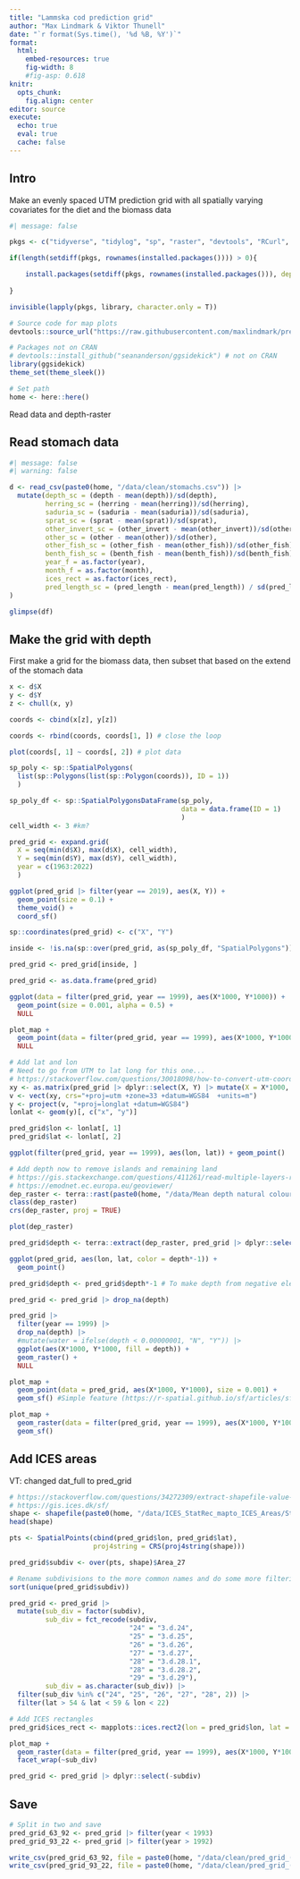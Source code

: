```yaml
---
title: "Lammska cod prediction grid"
author: "Max Lindmark & Viktor Thunell"
date: "`r format(Sys.time(), '%d %B, %Y')`"
format: 
  html:
    embed-resources: true
    fig-width: 8
    #fig-asp: 0.618
knitr: 
  opts_chunk:
    fig.align: center
editor: source
execute: 
  echo: true
  eval: true
  cache: false
---
```


## Intro
Make an evenly spaced UTM prediction grid with all spatially varying covariates for the diet and the biomass data

```r
#| message: false

pkgs <- c("tidyverse", "tidylog", "sp", "raster", "devtools", "RCurl", "sdmTMB", "terra", "ncdf4", "chron") 

if(length(setdiff(pkgs, rownames(installed.packages()))) > 0){

    install.packages(setdiff(pkgs, rownames(installed.packages())), dependencies = T)
  
}

invisible(lapply(pkgs, library, character.only = T))

# Source code for map plots
devtools::source_url("https://raw.githubusercontent.com/maxlindmark/pred-prey-overlap/main/R/functions/map-plot.R")

# Packages not on CRAN
# devtools::install_github("seananderson/ggsidekick") # not on CRAN 
library(ggsidekick)
theme_set(theme_sleek())

# Set path
home <- here::here()
```

Read data and depth-raster

## Read stomach data

```r
#| message: false
#| warning: false

d <- read_csv(paste0(home, "/data/clean/stomachs.csv")) |>
  mutate(depth_sc = (depth - mean(depth))/sd(depth),
         herring_sc = (herring - mean(herring))/sd(herring),
         saduria_sc = (saduria - mean(saduria))/sd(saduria),          
         sprat_sc = (sprat - mean(sprat))/sd(sprat),
         other_invert_sc = (other_invert - mean(other_invert))/sd(other_invert),
         other_sc = (other - mean(other))/sd(other),
         other_fish_sc = (other_fish - mean(other_fish))/sd(other_fish),
         benth_fish_sc = (benth_fish - mean(benth_fish))/sd(benth_fish),
         year_f = as.factor(year),
         month_f = as.factor(month),
         ices_rect = as.factor(ices_rect),
         pred_length_sc = (pred_length - mean(pred_length)) / sd(pred_length),
) 

glimpse(df)
```


## Make the grid with depth
First make a grid for the biomass data, then subset that based on the extend of the stomach data

```r

x <- d$X
y <- d$Y
z <- chull(x, y)

coords <- cbind(x[z], y[z])

coords <- rbind(coords, coords[1, ]) # close the loop

plot(coords[, 1] ~ coords[, 2]) # plot data

sp_poly <- sp::SpatialPolygons(
  list(sp::Polygons(list(sp::Polygon(coords)), ID = 1))
  )

sp_poly_df <- sp::SpatialPolygonsDataFrame(sp_poly,
                                           data = data.frame(ID = 1)
                                           )
cell_width <- 3 #km?

pred_grid <- expand.grid(
  X = seq(min(d$X), max(d$X), cell_width),
  Y = seq(min(d$Y), max(d$Y), cell_width),
  year = c(1963:2022)
  )

ggplot(pred_grid |> filter(year == 2019), aes(X, Y)) +
  geom_point(size = 0.1) +
  theme_void() +
  coord_sf()

sp::coordinates(pred_grid) <- c("X", "Y")

inside <- !is.na(sp::over(pred_grid, as(sp_poly_df, "SpatialPolygons")))

pred_grid <- pred_grid[inside, ]

pred_grid <- as.data.frame(pred_grid)

ggplot(data = filter(pred_grid, year == 1999), aes(X*1000, Y*1000)) + 
  geom_point(size = 0.001, alpha = 0.5) +
  NULL

plot_map +
  geom_point(data = filter(pred_grid, year == 1999), aes(X*1000, Y*1000), size = 0.001, alpha = 0.5) +
  NULL

# Add lat and lon
# Need to go from UTM to lat long for this one...
# https://stackoverflow.com/questions/30018098/how-to-convert-utm-coordinates-to-lat-and-long-in-r
xy <- as.matrix(pred_grid |> dplyr::select(X, Y) |> mutate(X = X*1000, Y = Y*1000))
v <- vect(xy, crs="+proj=utm +zone=33 +datum=WGS84  +units=m")
y <- project(v, "+proj=longlat +datum=WGS84")
lonlat <- geom(y)[, c("x", "y")]

pred_grid$lon <- lonlat[, 1]
pred_grid$lat <- lonlat[, 2]

ggplot(filter(pred_grid, year == 1999), aes(lon, lat)) + geom_point()

# Add depth now to remove islands and remaining land
# https://gis.stackexchange.com/questions/411261/read-multiple-layers-raster-from-ncdf-file-using-terra-package
# https://emodnet.ec.europa.eu/geoviewer/
dep_raster <- terra::rast(paste0(home, "/data/Mean depth natural colour (with land).nc"))
class(dep_raster)
crs(dep_raster, proj = TRUE)

plot(dep_raster)

pred_grid$depth <- terra::extract(dep_raster, pred_grid |> dplyr::select(lon, lat))$elevation

ggplot(pred_grid, aes(lon, lat, color = depth*-1)) + 
  geom_point()

pred_grid$depth <- pred_grid$depth*-1 # To make depth from negative elevation in relation to sea surface??

pred_grid <- pred_grid |> drop_na(depth)

pred_grid |> 
  filter(year == 1999) |> 
  drop_na(depth) |> 
  #mutate(water = ifelse(depth < 0.00000001, "N", "Y")) |> 
  ggplot(aes(X*1000, Y*1000, fill = depth)) + 
  geom_raster() +
  NULL

plot_map + 
  geom_point(data = pred_grid, aes(X*1000, Y*1000), size = 0.001) + 
  geom_sf() #Simple feature (https://r-spatial.github.io/sf/articles/sf1.html)

plot_map + 
  geom_raster(data = filter(pred_grid, year == 1999), aes(X*1000, Y*1000, fill = depth), size = 0.001) + 
  geom_sf()
```

<!-- ### Substrate -->
<!-- First add lat and lon based on X and Y (utm) -->

<!-- ```{r substrate} -->
<!-- substrate <- terra::rast(paste0(home, "/data/substrate-tif/BALANCE_SEABED_SEDIMENT.tif")) -->

<!-- newcrs <- "+proj=longlat +datum=WGS84" -->

<!-- substrate_longlat = terra::project(substrate, newcrs) -->

<!-- plot(substrate_longlat) -->

<!-- # Now extract the values from the saduria raster to pred_grid -->
<!-- pred_grid$substrate <- terra::extract(substrate_longlat, pred_grid |> dplyr::select(lon, lat))$BALANCE_SEABED_SEDIMENT -->

<!-- unique(pred_grid$substrate) -->

<!-- factor(sort(unique(round(pred_grid$substrate)))) -->

<!-- pred_grid$substrate <- round(pred_grid$substrate) -->

<!-- pred_grid <- pred_grid %>% mutate(substrate = ifelse(substrate == 1, "bedrock", substrate), -->
<!--                                   substrate = ifelse(substrate == 2, "hard-bottom complex", substrate), -->
<!--                                   substrate = ifelse(substrate == 3, "sand", substrate), -->
<!--                                   substrate = ifelse(substrate == 4, "hard clay", substrate), -->
<!--                                   substrate = ifelse(substrate == 5, "mud", substrate)) -->

<!-- # I. Bedrock. -->
<!-- # II. Hard bottom complex, includes patchy hard surfaces and coarse sand (sometimes also clay) to boulders. -->
<!-- # III. Sand including fine to coarse sand (with gravel exposures). -->
<!-- # IV. Hard clay sometimes/often/possibly exposed or covered with a thin layer of sand/gravel. -->
<!-- # V. Mud including gyttja-clay to gyttja-silt. -->

<!-- # Plot -->
<!-- ggplot(pred_grid, aes(X, Y, fill = substrate)) + -->
<!--   geom_raster() + -->
<!--   coord_sf() -->
<!-- ``` -->

<!-- Add month_year variable for matching with raster layers -->

<!-- ```{r merge quarters} -->
<!-- pred_grid_1 <- pred_grid |> mutate(quarter = 1) -->
<!-- pred_grid_4 <- pred_grid |> mutate(quarter = 4) -->

<!-- dat <- bind_rows(pred_grid_1, pred_grid_4) |>  -->
<!--   mutate(month = ifelse(quarter == 1, 2, 11), # most common months -->
<!--          month_year = paste(month, year, sep = "_")) -->
<!-- ``` -->

<!-- ## Oxygen -->

<!-- ```{r oxygen} -->
<!-- # Downloaded from here: https://data.marine.copernicus.eu/products -->
<!-- # Extract raster points: https://gisday.wordpress.com/2014/03/24/extract-raster-values-from-points-using-r/comment-page-1/ -->
<!-- # https://rpubs.com/boyerag/297592 -->
<!-- # https://pjbartlein.github.io/REarthSysSci/netCDF.html#get-a-variable -->
<!-- # Open the netCDF file -->
<!-- ncin <- nc_open(paste0(home, "/data/NEMO/cmems_mod_bal_bgc_my_P1M-m_1691065496556.nc")) -->

<!-- print(ncin) -->

<!-- # Get longitude and latitude -->
<!-- lon <- ncvar_get(ncin,"lon") -->
<!-- nlon <- dim(lon) -->
<!-- head(lon) -->

<!-- lat <- ncvar_get(ncin,"lat") -->
<!-- nlat <- dim(lat) -->
<!-- head(lat) -->

<!-- # Get time -->
<!-- time <- ncvar_get(ncin,"time") -->
<!-- time -->

<!-- tunits <- ncatt_get(ncin,"time","units") -->
<!-- nt <- dim(time) -->
<!-- nt -->
<!-- tunits -->

<!-- # Get oxygen -->
<!-- dname <- "o2b" -->

<!-- oxy_array <- ncvar_get(ncin,dname) -->
<!-- dlname <- ncatt_get(ncin,dname,"long_name") -->
<!-- dunits <- ncatt_get(ncin,dname,"units") -->
<!-- fillvalue <- ncatt_get(ncin,dname,"_FillValue") -->
<!-- dim(oxy_array) -->

<!-- # Get global attributes -->
<!-- title <- ncatt_get(ncin,0,"title") -->
<!-- institution <- ncatt_get(ncin,0,"institution") -->
<!-- datasource <- ncatt_get(ncin,0,"source") -->
<!-- references <- ncatt_get(ncin,0,"references") -->
<!-- history <- ncatt_get(ncin,0,"history") -->
<!-- Conventions <- ncatt_get(ncin,0,"Conventions") -->

<!-- # Convert time: split the time units string into fields -->
<!-- tustr <- strsplit(tunits$value, " ") -->
<!-- tdstr <- strsplit(unlist(tustr)[3], "-") -->
<!-- tmonth <- as.integer(unlist(tdstr)[2]) -->
<!-- tday <- as.integer(unlist(tdstr)[3]) -->
<!-- tyear <- as.integer(unlist(tdstr)[1]) -->

<!-- # Here I deviate from the guide a little bit. Save this info: -->
<!-- dates <- chron(time, origin = c(tmonth, tday, tyear)) -->

<!-- # Crop the date variable -->
<!-- months <- as.numeric(substr(dates, 2, 3)) -->
<!-- years <- as.numeric(substr(dates, 8, 9)) -->
<!-- years <- ifelse(years > 90, 1900 + years, 2000 + years) -->

<!-- # Replace netCDF fill values with NA's -->
<!-- oxy_array[oxy_array == fillvalue$value] <- NA -->

<!-- dim(oxy_array) -->
<!-- str(dim(oxy_array)) -->
<!-- # The third slot is the date index -->

<!-- # Loop through all "dates", put into a list  -->
<!-- dlist <- list() -->

<!-- for(i in 1:length(months)) { -->

<!--   oxy_sub <- oxy_array[, , i] -->

<!--   dlist[[i]] <- oxy_sub -->

<!-- } -->

<!-- # Name the list -->
<!-- names(dlist) <- paste(months, years, sep = "_") -->
<!-- str(dlist) -->

<!-- # Create data holding object -->
<!-- oxy_data_list <- list() -->

<!-- # Loop through each month_year and extract raster values for the cpue data points -->
<!-- for(i in unique(dat$month_year)) { # We can use q1 as looping index, doesn't matter! -->

<!--   # Set plot limits -->
<!--   ymin = 54; ymax = 58; xmin = 12; xmax = 22 -->

<!--   # Subset a month-year combination -->
<!--   oxy_slice <- dlist[[i]] -->

<!--   # Create raster for that year (i) -->
<!--   r <- raster(t(oxy_slice), xmn = min(lon), xmx = max(lon), ymn = min(lat), ymx = max(lat), -->
<!--               crs = CRS("+proj=longlat +ellps=WGS84 +datum=WGS84 +no_defs+ towgs84=0,0,0")) -->

<!--   # Flip... -->
<!--   r <- flip(r, direction = 'y') -->

<!--   plot(r, main = paste(i), ylim = c(ymin, ymax), xlim = c(xmin, xmax)) -->

<!--   # Filter the same year (i) in the cpue data and select only coordinates -->
<!--   d_slice <- dat %>% filter(month_year == i) %>% dplyr::select(lon, lat) -->

<!--   # Make into a SpatialPoints object -->
<!--   data_sp <- SpatialPoints(d_slice) -->

<!--   # Extract raster value (oxygen) -->
<!--   rasValue <- raster::extract(r, data_sp) -->

<!--   # Now we want to plot the results of the raster extractions by plotting the cpue data points over a raster and saving it for each year. -->
<!--   # Make the SpatialPoints object into a raster again (for plot) -->
<!--   df <- as.data.frame(data_sp) -->

<!--   # Add in the raster value in the df holding the coordinates for the cpue data -->
<!--   d_slice$oxy <- rasValue -->

<!--   # Add in which year -->
<!--   d_slice$month_year <- i -->

<!--   # Now the unit of oxygen is mmol/m3. I want it to be ml/L. The original model is in unit ml/L -->
<!--   # and it's been converted by the data host. Since it was converted without accounting for -->
<!--   # pressure or temperature, I can simply use the following conversion factor: -->
<!--   # 1 ml/l = 103/22.391 = 44.661 μmol/l -> 1 ml/l = 0.044661 mmol/l = 44.661 mmol/m^3 -> 0.0223909 ml/l = 1mmol/m^3 -->
<!--   # https://ocean.ices.dk/tools/unitconversion.aspx -->

<!--   d_slice$oxy <- d_slice$oxy * 0.0223909 -->

<!--   # Add each years' data in the list -->
<!--   oxy_data_list[[i]] <- d_slice -->

<!-- } -->

<!-- # Now create a data frame from the list of all annual values -->
<!-- big_dat_oxy <- dplyr::bind_rows(oxy_data_list) -->
<!-- ``` -->

<!-- #### Temperature -->

<!-- ```{r temperature} -->
<!-- # Open the netCDF file -->
<!-- ncin <- nc_open(paste0(home, "/data/NEMO/cmems_mod_bal_phy_my_P1M-m_1691065935335.nc")) -->

<!-- print(ncin) -->

<!-- # Get longitude and latitude -->
<!-- lon <- ncvar_get(ncin,"lon") -->
<!-- nlon <- dim(lon) -->
<!-- head(lon) -->

<!-- lat <- ncvar_get(ncin,"lat") -->
<!-- nlat <- dim(lat) -->
<!-- head(lat) -->

<!-- # Get time -->
<!-- time <- ncvar_get(ncin,"time") -->
<!-- time -->

<!-- tunits <- ncatt_get(ncin,"time","units") -->
<!-- nt <- dim(time) -->
<!-- nt -->
<!-- tunits -->

<!-- # Get temperature -->
<!-- dname <- "bottomT" -->

<!-- temp_array <- ncvar_get(ncin,dname) -->
<!-- dlname <- ncatt_get(ncin,dname,"long_name") -->
<!-- dunits <- ncatt_get(ncin,dname,"units") -->
<!-- fillvalue <- ncatt_get(ncin,dname,"_FillValue") -->
<!-- dim(temp_array) -->

<!-- # Get global attributes -->
<!-- title <- ncatt_get(ncin,0,"title") -->
<!-- institution <- ncatt_get(ncin,0,"institution") -->
<!-- datasource <- ncatt_get(ncin,0,"source") -->
<!-- references <- ncatt_get(ncin,0,"references") -->
<!-- history <- ncatt_get(ncin,0,"history") -->
<!-- Conventions <- ncatt_get(ncin,0,"Conventions") -->

<!-- # Convert time: split the time units string into fields -->
<!-- tustr <- strsplit(tunits$value, " ") -->
<!-- tdstr <- strsplit(unlist(tustr)[3], "-") -->
<!-- tmonth <- as.integer(unlist(tdstr)[2]) -->
<!-- tday <- as.integer(unlist(tdstr)[3]) -->
<!-- tyear <- as.integer(unlist(tdstr)[1]) -->

<!-- # Here I deviate from the guide a little bit. Save this info: -->
<!-- dates <- chron(time, origin = c(tmonth, tday, tyear)) -->

<!-- # Crop the date variable -->
<!-- months <- as.numeric(substr(dates, 2, 3)) -->
<!-- years <- as.numeric(substr(dates, 8, 9)) -->
<!-- years <- ifelse(years > 90, 1900 + years, 2000 + years) -->

<!-- # Replace netCDF fill values with NA's -->
<!-- temp_array[temp_array == fillvalue$value] <- NA -->

<!-- # Loop through all "dates", put into a list  -->
<!-- dlist <- list() -->

<!-- for(i in 1:length(months)) { -->

<!--   temp_sub <- temp_array[, , i] -->

<!--   dlist[[i]] <- temp_sub -->

<!-- } -->

<!-- # Name the list -->
<!-- names(dlist) <- paste(months, years, sep = "_") -->
<!-- str(dlist) -->

<!-- # Create data holding object -->
<!-- temp_data_list <- list() -->

<!-- # Loop through each month_year and extract raster values for the cpue data points -->
<!-- for(i in unique(dat$month_year)) { # We can use q1 as looping index, doesn't matter! -->

<!--   # Set plot limits -->
<!--   ymin = 54; ymax = 58; xmin = 12; xmax = 22 -->

<!--   # Subset a month-year combination -->
<!--   temp_slice <- dlist[[i]] -->

<!--   # Create raster for that year (i) -->
<!--   r <- raster(t(temp_slice), xmn = min(lon), xmx = max(lon), ymn = min(lat), ymx = max(lat), -->
<!--               crs = CRS("+proj=longlat +ellps=WGS84 +datum=WGS84 +no_defs+ towgs84=0,0,0")) -->

<!--   # Flip... -->
<!--   r <- flip(r, direction = 'y') -->

<!--   plot(r, main = paste(i), ylim = c(ymin, ymax), xlim = c(xmin, xmax)) -->

<!--   # Filter the same year (i) in the cpue data and select only coordinates -->
<!--   d_slice <- dat %>% filter(month_year == i) %>% dplyr::select(lon, lat) -->

<!--   # Make into a SpatialPoints object -->
<!--   data_sp <- SpatialPoints(d_slice) -->

<!--   # Extract raster value (oxygen) -->
<!--   rasValue <- raster::extract(r, data_sp) -->

<!--   # Now we want to plot the results of the raster extractions by plotting the cpue data points over a raster and saving it for each year. -->
<!--   # Make the SpatialPoints object into a raster again (for plot) -->
<!--   df <- as.data.frame(data_sp) -->

<!--   # Add in the raster value in the df holding the coordinates for the cpue data -->
<!--   d_slice$temp <- rasValue -->

<!--   # Add in which year -->
<!--   d_slice$month_year <- i -->

<!--   # Add each years' data in the list -->
<!--   temp_data_list[[i]] <- d_slice -->

<!-- } -->

<!-- # Now create a data frame from the list of all annual values -->
<!-- big_dat_temp <- dplyr::bind_rows(temp_data_list) -->
<!-- ``` -->

<!-- #### Salinity -->

<!-- ```{r salinity} -->
<!-- # Open the netCDF file -->
<!-- ncin <- nc_open(paste0(home, "/data/NEMO/cmems_mod_bal_phy_my_P1M-m_1691065974147.nc")) -->

<!-- print(ncin) -->

<!-- # Get longitude and latitude -->
<!-- lon <- ncvar_get(ncin,"lon") -->
<!-- nlon <- dim(lon) -->
<!-- head(lon) -->

<!-- lat <- ncvar_get(ncin,"lat") -->
<!-- nlat <- dim(lat) -->
<!-- head(lat) -->

<!-- # Get time -->
<!-- time <- ncvar_get(ncin,"time") -->
<!-- time -->

<!-- tunits <- ncatt_get(ncin,"time","units") -->
<!-- nt <- dim(time) -->
<!-- nt -->
<!-- tunits -->

<!-- # Get Salinity -->
<!-- dname <- "sob" -->

<!-- sal_array <- ncvar_get(ncin,dname) -->
<!-- dlname <- ncatt_get(ncin,dname,"long_name") -->
<!-- dunits <- ncatt_get(ncin,dname,"units") -->
<!-- fillvalue <- ncatt_get(ncin,dname,"_FillValue") -->
<!-- dim(sal_array) -->

<!-- # Get global attributes -->
<!-- title <- ncatt_get(ncin,0,"title") -->
<!-- institution <- ncatt_get(ncin,0,"institution") -->
<!-- datasource <- ncatt_get(ncin,0,"source") -->
<!-- references <- ncatt_get(ncin,0,"references") -->
<!-- history <- ncatt_get(ncin,0,"history") -->
<!-- Conventions <- ncatt_get(ncin,0,"Conventions") -->

<!-- # Convert time: split the time units string into fields -->
<!-- tustr <- strsplit(tunits$value, " ") -->
<!-- tdstr <- strsplit(unlist(tustr)[3], "-") -->
<!-- tmonth <- as.integer(unlist(tdstr)[2]) -->
<!-- tday <- as.integer(unlist(tdstr)[3]) -->
<!-- tyear <- as.integer(unlist(tdstr)[1]) -->

<!-- # Here I deviate from the guide a little bit. Save this info: -->
<!-- dates <- chron(time, origin = c(tmonth, tday, tyear)) -->

<!-- # Crop the date variable -->
<!-- months <- as.numeric(substr(dates, 2, 3)) -->
<!-- years <- as.numeric(substr(dates, 8, 9)) -->
<!-- years <- ifelse(years > 90, 1900 + years, 2000 + years) -->

<!-- # Replace netCDF fill values with NA's -->
<!-- sal_array[sal_array == fillvalue$value] <- NA -->

<!-- # Loop through all "dates", put into a list  -->
<!-- dlist <- list() -->

<!-- for(i in 1:length(months)) { -->

<!--   sal_sub <- sal_array[, , i] -->

<!--   dlist[[i]] <- sal_sub -->

<!-- } -->

<!-- # Name the list -->
<!-- names(dlist) <- paste(months, years, sep = "_") -->
<!-- str(dlist) -->

<!-- # Create data holding object -->
<!-- sal_data_list <- list() -->

<!-- # Loop through each month_year and extract raster values for the cpue data points -->
<!-- for(i in unique(dat$month_year)) { # We can use q1 as looping index, doesn't matter! -->

<!--   # Set plot limits -->
<!--   ymin = 54; ymax = 58; xmin = 12; xmax = 22 -->

<!--   # Subset a month-year combination -->
<!--   sal_slice <- dlist[[i]] -->

<!--   # Create raster for that year (i) -->
<!--   r <- raster(t(sal_slice), xmn = min(lon), xmx = max(lon), ymn = min(lat), ymx = max(lat), -->
<!--               crs = CRS("+proj=longlat +ellps=WGS84 +datum=WGS84 +no_defs+ towgs84=0,0,0")) -->

<!--   # Flip... -->
<!--   r <- flip(r, direction = 'y') -->

<!--   plot(r, main = paste(i), ylim = c(ymin, ymax), xlim = c(xmin, xmax)) -->

<!--   # Filter the same year (i) in the cpue data and select only coordinates -->
<!--   d_slice <- dat %>% filter(month_year == i) %>% dplyr::select(lon, lat) -->

<!--   # Make into a SpatialPoints object -->
<!--   data_sp <- SpatialPoints(d_slice) -->

<!--   # Extract raster value (oxygen) -->
<!--   rasValue <- raster::extract(r, data_sp) -->

<!--   # Now we want to plot the results of the raster extractions by plotting the cpue data points over a raster and saving it for each year. -->
<!--   # Make the SpatialPoints object into a raster again (for plot) -->
<!--   df <- as.data.frame(data_sp) -->

<!--   # Add in the raster value in the df holding the coordinates for the cpue data -->
<!--   d_slice$sal <- rasValue -->

<!--   # Add in which year -->
<!--   d_slice$month_year <- i -->

<!--   # Add each years' data in the list -->
<!--   sal_data_list[[i]] <- d_slice -->

<!-- } -->

<!-- # Now create a data frame from the list of all annual values -->
<!-- big_dat_sal <- dplyr::bind_rows(sal_data_list) -->
<!-- ``` -->

<!-- ```{r merge oxygen temp and salinity data with fish data} -->
<!-- env_dat <- left_join(big_dat_oxy, big_dat_temp, by = c("month_year", "lon", "lat")) |>  -->
<!--   left_join(big_dat_sal, by = c("month_year", "lon", "lat")) -->

<!-- # Now join these data with the full_dat -->
<!-- dat_full <- left_join(dat, env_dat, by = c("month_year", "lon", "lat")) -->
<!-- ``` -->

## Add ICES areas
VT: changed dat_full to pred_grid
```r
# https://stackoverflow.com/questions/34272309/extract-shapefile-value-to-point-with-r
# https://gis.ices.dk/sf/
shape <- shapefile(paste0(home, "/data/ICES_StatRec_mapto_ICES_Areas/StatRec_map_Areas_Full_20170124.shp"))
head(shape)

pts <- SpatialPoints(cbind(pred_grid$lon, pred_grid$lat), 
                     proj4string = CRS(proj4string(shape)))

pred_grid$subdiv <- over(pts, shape)$Area_27

# Rename subdivisions to the more common names and do some more filtering (by sub div and area)
sort(unique(pred_grid$subdiv))

pred_grid <- pred_grid |> 
  mutate(sub_div = factor(subdiv),
         sub_div = fct_recode(subdiv,
                              "24" = "3.d.24",
                              "25" = "3.d.25",
                              "26" = "3.d.26",
                              "27" = "3.d.27",
                              "28" = "3.d.28.1",
                              "28" = "3.d.28.2",
                              "29" = "3.d.29"),
         sub_div = as.character(sub_div)) |> 
  filter(sub_div %in% c("24", "25", "26", "27", "28", 2)) |> 
  filter(lat > 54 & lat < 59 & lon < 22)

# Add ICES rectangles
pred_grid$ices_rect <- mapplots::ices.rect2(lon = pred_grid$lon, lat = pred_grid$lat)

plot_map +
  geom_raster(data = filter(pred_grid, year == 1999), aes(X*1000, Y*1000, fill = depth)) +
  facet_wrap(~sub_div)

pred_grid <- pred_grid |> dplyr::select(-subdiv)

```

## Save

```r
# Split in two and save
pred_grid_63_92 <- pred_grid |> filter(year < 1993)
pred_grid_93_22 <- pred_grid |> filter(year > 1992)

write_csv(pred_grid_63_92, file = paste0(home, "/data/clean/pred_grid_(1_2).csv"))
write_csv(pred_grid_93_22, file = paste0(home, "/data/clean/pred_grid_(2_2).csv"))
```